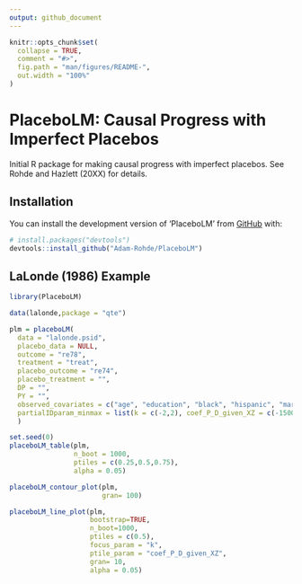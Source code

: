 ```yaml
---
output: github_document
---
```



```r
knitr::opts_chunk$set(
  collapse = TRUE,
  comment = "#>",
  fig.path = "man/figures/README-",
  out.width = "100%"
)
```

# PlaceboLM: Causal Progress with Imperfect Placebos

<!-- badges: start -->
<!-- badges: end -->

Initial R package for making causal progress with imperfect placebos. See Rohde and Hazlett (20XX) for details.

## Installation

You can install the development version of 'PlaceboLM' from [GitHub](https://github.com/) with:

``` r
# install.packages("devtools")
devtools::install_github("Adam-Rohde/PlaceboLM")
```

## LaLonde (1986) Example 



```r
library(PlaceboLM)

data(lalonde,package = "qte")

plm = placeboLM(
  data = "lalonde.psid",
  placebo_data = NULL,
  outcome = "re78",
  treatment = "treat",
  placebo_outcome = "re74",
  placebo_treatment = "",
  DP = "",
  PY = "",
  observed_covariates = c("age", "education", "black", "hispanic", "married", "nodegree"),
  partialIDparam_minmax = list(k = c(-2,2), coef_P_D_given_XZ = c(-15000,15000))
  )

set.seed(0)
placeboLM_table(plm,
                n_boot = 1000,
                ptiles = c(0.25,0.5,0.75),
                alpha = 0.05)

placeboLM_contour_plot(plm,
                       gran= 100)

placeboLM_line_plot(plm,
                    bootstrap=TRUE,
                    n_boot=1000,
                    ptiles = c(0.5),
                    focus_param = "k",
                    ptile_param = "coef_P_D_given_XZ",
                    gran= 10,
                    alpha = 0.05)

```


